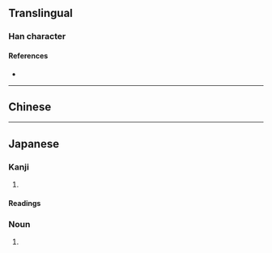 {{also|蝟}}
{{character info/new}}
==Translingual==

===Han character===
{{Han char|rn=94|rad=犬|as=09|sn=12|four=|canj=KHWB|ids=⿰犭胃}}

====References====
* {{Han ref|kx=0715.010|dkj=20536|dj=1127.020|hdz=21358.020|uh=732C|ud=29484}}

----

==Chinese==
{{zh-see|蝟}}

----

==Japanese==

===Kanji===
{{ja-kanji|grade=|rs=犬09}}

# {{defn|lang=ja|sort=犬09}}

====Readings====
{{ja-readings
|on=い
|kun=はりねずみ-
}}

===Noun===
{{ja-noun|はりねずみ|ハリネズミ}}

# {{alt sp|針鼠|lang=ja||[[hedgehog]]}}